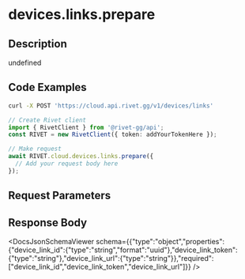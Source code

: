 

# devices.links.prepare

## Description

undefined


## Code Examples

<CodeGroup title='Request' tag='POST' label='https://cloud.api.rivet.gg/v1/devices/links'>

```bash {{ title: 'cURL' }}
curl -X POST 'https://cloud.api.rivet.gg/v1/devices/links'
```

```ts
// Create Rivet client
import { RivetClient } from '@rivet-gg/api';
const RIVET = new RivetClient({ token: addYourTokenHere });

// Make request
await RIVET.cloud.devices.links.prepare({
  // Add your request body here
});
```

</CodeGroup>


## Request Parameters


## Response Body

<DocsJsonSchemaViewer schema={{"type":"object","properties":{"device_link_id":{"type":"string","format":"uuid"},"device_link_token":{"type":"string"},"device_link_url":{"type":"string"}},"required":["device_link_id","device_link_token","device_link_url"]}} />

